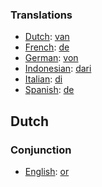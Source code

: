 ===Translations===

*[[Dutch]]: [[van]]
*[[French]]: [[de]]
*[[German]]: [[von]]
*[[Indonesian]]: [[dari]]
*[[Italian]]: [[di]]
*[[Spanish]]: [[de]]

==Dutch==

===Conjunction===

*[[English]]: [[or]]